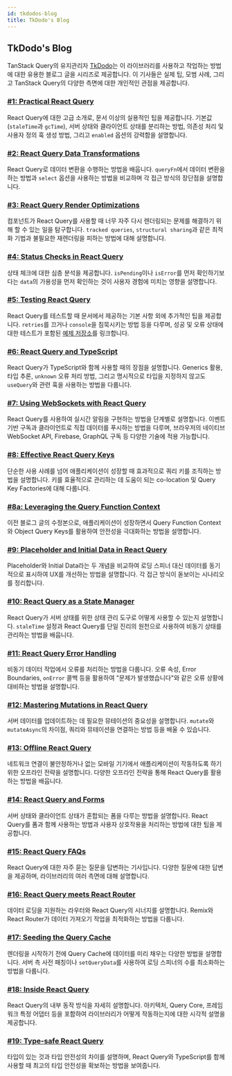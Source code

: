 ```yaml
---
id: tkdodos-blog
title: TkDodo's Blog
---
```


## TkDodo's Blog

TanStack Query의 유지관리자 [TkDodo](https://twitter.com/tkdodo)는 이 라이브러리를 사용하고 작업하는 방법에 대한 유용한 블로그 글을 시리즈로 제공합니다. 이 기사들은 실제 팁, 모범 사례, 그리고 TanStack Query의 다양한 측면에 대한 개인적인 관점을 제공합니다.

### [#1: Practical React Query](https://tkdodo.eu/blog/practical-react-query)

React Query에 대한 고급 소개로, 문서 이상의 실용적인 팁을 제공합니다. 기본값(`staleTime`과 `gcTime`), 서버 상태와 클라이언트 상태를 분리하는 방법, 의존성 처리 및 사용자 정의 훅 생성 방법, 그리고 `enabled` 옵션의 강력함을 설명합니다.

### [#2: React Query Data Transformations](https://tkdodo.eu/blog/react-query-data-transformations)

React Query로 데이터 변환을 수행하는 방법을 배웁니다. `queryFn`에서 데이터 변환을 하는 방법과 `select` 옵션을 사용하는 방법을 비교하며 각 접근 방식의 장단점을 설명합니다.

### [#3: React Query Render Optimizations](https://tkdodo.eu/blog/react-query-render-optimizations)

컴포넌트가 React Query를 사용할 때 너무 자주 다시 렌더링되는 문제를 해결하기 위해 할 수 있는 일을 탐구합니다. `tracked queries`, `structural sharing`과 같은 최적화 기법과 불필요한 재렌더링을 피하는 방법에 대해 설명합니다.

### [#4: Status Checks in React Query](https://tkdodo.eu/blog/status-checks-in-react-query)

상태 체크에 대한 심층 분석을 제공합니다. `isPending`이나 `isError`를 먼저 확인하기보다는 `data`의 가용성을 먼저 확인하는 것이 사용자 경험에 미치는 영향을 설명합니다.

### [#5: Testing React Query](https://tkdodo.eu/blog/testing-react-query)

React Query를 테스트할 때 문서에서 제공하는 기본 사항 외에 추가적인 팁을 제공합니다. `retries`를 끄거나 `console`을 침묵시키는 방법 등을 다루며, 성공 및 오류 상태에 대한 테스트가 포함된 [예제 저장소](https://github.com/TkDodo/testing-react-query)를 링크합니다.

### [#6: React Query and TypeScript](https://tkdodo.eu/blog/react-query-and-type-script)

React Query가 TypeScript와 함께 사용할 때의 장점을 설명합니다. Generics 활용, 타입 추론, `unknown` 오류 처리 방법, 그리고 명시적으로 타입을 지정하지 않고도 `useQuery`와 관련 훅을 사용하는 방법을 다룹니다.

### [#7: Using WebSockets with React Query](https://tkdodo.eu/blog/using-web-sockets-with-react-query)

React Query를 사용하여 실시간 알림을 구현하는 방법을 단계별로 설명합니다. 이벤트 기반 구독과 클라이언트로 직접 데이터를 푸시하는 방법을 다루며, 브라우저의 네이티브 WebSocket API, Firebase, GraphQL 구독 등 다양한 기술에 적용 가능합니다.

### [#8: Effective React Query Keys](https://tkdodo.eu/blog/effective-react-query-keys)

단순한 사용 사례를 넘어 애플리케이션이 성장할 때 효과적으로 쿼리 키를 조직하는 방법을 설명합니다. 키를 효율적으로 관리하는 데 도움이 되는 co-location 및 Query Key Factories에 대해 다룹니다.

### [#8a: Leveraging the Query Function Context](https://tkdodo.eu/blog/leveraging-the-query-function-context)

이전 블로그 글의 수정본으로, 애플리케이션이 성장하면서 Query Function Context와 Object Query Keys를 활용하여 안전성을 극대화하는 방법을 설명합니다.

### [#9: Placeholder and Initial Data in React Query](https://tkdodo.eu/blog/placeholder-and-initial-data-in-react-query)

Placeholder와 Initial Data라는 두 개념을 비교하여 로딩 스피너 대신 데이터를 동기적으로 표시하여 UX를 개선하는 방법을 설명합니다. 각 접근 방식이 돋보이는 시나리오를 정리합니다.

### [#10: React Query as a State Manager](https://tkdodo.eu/blog/react-query-as-a-state-manager)

React Query가 서버 상태를 위한 상태 관리 도구로 어떻게 사용할 수 있는지 설명합니다. `staleTime` 설정과 React Query를 단일 진리의 원천으로 사용하여 비동기 상태를 관리하는 방법을 배웁니다.

### [#11: React Query Error Handling](https://tkdodo.eu/blog/react-query-error-handling)

비동기 데이터 작업에서 오류를 처리하는 방법을 다룹니다. 오류 속성, Error Boundaries, `onError` 콜백 등을 활용하여 "문제가 발생했습니다"와 같은 오류 상황에 대비하는 방법을 설명합니다.

### [#12: Mastering Mutations in React Query](https://tkdodo.eu/blog/mastering-mutations-in-react-query)

서버 데이터를 업데이트하는 데 필요한 뮤테이션의 중요성을 설명합니다. `mutate`와 `mutateAsync`의 차이점, 쿼리와 뮤테이션을 연결하는 방법 등을 배울 수 있습니다.

### [#13: Offline React Query](https://tkdodo.eu/blog/offline-react-query)

네트워크 연결이 불안정하거나 없는 모바일 기기에서 애플리케이션이 작동하도록 하기 위한 오프라인 전략을 설명합니다. 다양한 오프라인 전략을 통해 React Query를 활용하는 방법을 배웁니다.

### [#14: React Query and Forms](https://tkdodo.eu/blog/react-query-and-forms)

서버 상태와 클라이언트 상태가 혼합되는 폼을 다루는 방법을 설명합니다. React Query를 폼과 함께 사용하는 방법과 사용자 상호작용을 처리하는 방법에 대한 팁을 제공합니다.

### [#15: React Query FAQs](https://tkdodo.eu/blog/react-query-fa-qs)

React Query에 대한 자주 묻는 질문을 답변하는 기사입니다. 다양한 질문에 대한 답변을 제공하며, 라이브러리의 여러 측면에 대해 설명합니다.

### [#16: React Query meets React Router](https://tkdodo.eu/blog/react-query-meets-react-router)

데이터 로딩을 지원하는 라우터와 React Query의 시너지를 설명합니다. Remix와 React Router가 데이터 가져오기 작업을 최적화하는 방법을 다룹니다.

### [#17: Seeding the Query Cache](https://tkdodo.eu/blog/seeding-the-query-cache)

렌더링을 시작하기 전에 Query Cache에 데이터를 미리 채우는 다양한 방법을 설명합니다. 서버 측 사전 패칭이나 `setQueryData`를 사용하여 로딩 스피너의 수를 최소화하는 방법을 다룹니다.

### [#18: Inside React Query](https://tkdodo.eu/blog/inside-react-query)

React Query의 내부 동작 방식을 자세히 설명합니다. 아키텍처, Query Core, 프레임워크 특정 어댑터 등을 포함하여 라이브러리가 어떻게 작동하는지에 대한 시각적 설명을 제공합니다.

### [#19: Type-safe React Query](https://tkdodo.eu/blog/type-safe-react-query)

타입이 있는 것과 타입 안전성의 차이를 설명하며, React Query와 TypeScript를 함께 사용할 때 최고의 타입 안전성을 확보하는 방법을 보여줍니다.
